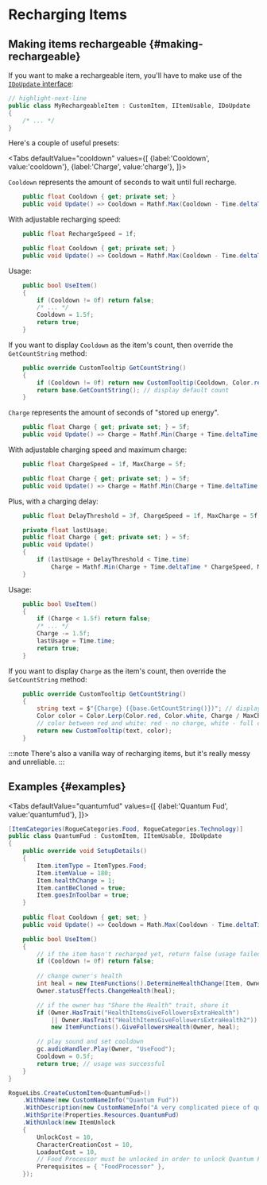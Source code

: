 # Recharging Items


## Making items rechargeable {#making-rechargeable}

If you want to make a rechargeable item, you'll have to make use of the [`IDoUpdate` interface](../extra#update-interfaces):

```csharp title="MyRechargeableItem.cs"
// highlight-next-line
public class MyRechargeableItem : CustomItem, IItemUsable, IDoUpdate
{
    /* ... */
}
```

Here's a couple of useful presets:

<Tabs defaultValue="cooldown"
    values={[
        {label:'Cooldown', value:'cooldown'},
        {label:'Charge', value:'charge'},
    ]}>
<TabItem value="cooldown">

`Cooldown` represents the amount of seconds to wait until full recharge.

```csharp
    public float Cooldown { get; private set; }
    public void Update() => Cooldown = Mathf.Max(Cooldown - Time.deltaTime, 0f);
```

With adjustable recharging speed:

```csharp
    public float RechargeSpeed = 1f;

    public float Cooldown { get; private set; }
    public void Update() => Cooldown = Mathf.Max(Cooldown - Time.deltaTime * RechargeSpeed, 0f);
```

Usage:

```csharp
    public bool UseItem()
    {
        if (Cooldown != 0f) return false;
        /* ... */
        Cooldown = 1.5f;
        return true;
    }
```

If you want to display `Cooldown` as the item's count, then override the `GetCountString` method:

```csharp
    public override CustomTooltip GetCountString()
    {
        if (Cooldown != 0f) return new CustomTooltip(Cooldown, Color.red);
        return base.GetCountString(); // display default count
    }
```

</TabItem>
<TabItem value="charge">

`Charge` represents the amount of seconds of "stored up energy".

```csharp
    public float Charge { get; private set; } = 5f;
    public void Update() => Charge = Mathf.Min(Charge + Time.deltaTime, 5f);
```

With adjustable charging speed and maximum charge:

```csharp
    public float ChargeSpeed = 1f, MaxCharge = 5f;

    public float Charge { get; private set; } = 5f;
    public void Update() => Charge = Mathf.Min(Charge + Time.deltaTime * ChargeSpeed, MaxCharge);
```

Plus, with a charging delay:

```csharp
    public float DelayThreshold = 3f, ChargeSpeed = 1f, MaxCharge = 5f;

    private float lastUsage;
    public float Charge { get; private set; } = 5f;
    public void Update()
    {
        if (lastUsage + DelayThreshold < Time.time)
            Charge = Mathf.Min(Charge + Time.deltaTime * ChargeSpeed, MaxCharge);
    }
```

Usage:

```csharp
    public bool UseItem()
    {
        if (Charge < 1.5f) return false;
        /* ... */
        Charge -= 1.5f;
        lastUsage = Time.time;
        return true;
    }
```

If you want to display `Charge` as the item's count, then override the `GetCountString` method:

```csharp
    public override CustomTooltip GetCountString()
    {
        string text = $"{Charge} ({base.GetCountString()})"; // display both charge and count
        Color color = Color.Lerp(Color.red, Color.white, Charge / MaxCharge);
        // color between red and white: red - no charge, white - full charge
        return new CustomTooltip(text, color);
    }
```

</TabItem>
</Tabs>

:::note
There's also a vanilla way of recharging items, but it's really messy and unreliable.
:::

## Examples {#examples}

<Tabs
  defaultValue="quantumfud"
  values={[
    {label:'Quantum Fud', value:'quantumfud'},
  ]}>
<TabItem value="quantumfud">

```csharp title="QuantumFud.cs"
[ItemCategories(RogueCategories.Food, RogueCategories.Technology)]
public class QuantumFud : CustomItem, IItemUsable, IDoUpdate
{
    public override void SetupDetails()
    {
        Item.itemType = ItemTypes.Food;
        Item.itemValue = 180;
        Item.healthChange = 1;
        Item.cantBeCloned = true;
        Item.goesInToolbar = true;
    }
    
    public float Cooldown { get; set; }
    public void Update() => Cooldown = Math.Max(Cooldown - Time.deltaTime, 0f);

    public bool UseItem()
    {
        // if the item hasn't recharged yet, return false (usage failed)
        if (Cooldown != 0f) return false;
        
        // change owner's health
        int heal = new ItemFunctions().DetermineHealthChange(Item, Owner);
        Owner.statusEffects.ChangeHealth(heal);

        // if the owner has "Share the Health" trait, share it
        if (Owner.HasTrait("HealthItemsGiveFollowersExtraHealth")
            || Owner.HasTrait("HealthItemsGiveFollowersExtraHealth2"))
            new ItemFunctions().GiveFollowersHealth(Owner, heal);

        // play sound and set cooldown
        gc.audioHandler.Play(Owner, "UseFood");
        Cooldown = 0.5f;
        return true; // usage was successful
    }
}
```

```csharp
RogueLibs.CreateCustomItem<QuantumFud>()
    .WithName(new CustomNameInfo("Quantum Fud"))
    .WithDescription(new CustomNameInfo("A very complicated piece of quantum technology. When you eat it, its quantum equivalent clone is consumed, while the original thing remains intact."))
    .WithSprite(Properties.Resources.QuantumFud)
    .WithUnlock(new ItemUnlock
    {
        UnlockCost = 10,
        CharacterCreationCost = 10,
        LoadoutCost = 10,
        // Food Processor must be unlocked in order to unlock Quantum Fud
        Prerequisites = { "FoodProcessor" },
    });
```

</TabItem>
</Tabs>